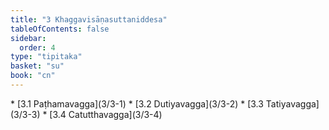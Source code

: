 ```yaml
---
title: "3 Khaggavisāṇasuttaniddesa"
tableOfContents: false
sidebar:
  order: 4
type: "tipitaka"
basket: "su"
book: "cn"
---
```



<DynamicBreadcrumb />



<TableOfContents book="cn" section="3">
* [3.1 Paṭhamavagga](3/3-1)
* [3.2 Dutiyavagga](3/3-2)
* [3.3 Tatiyavagga](3/3-3)
* [3.4 Catutthavagga](3/3-4)
</TableOfContents>